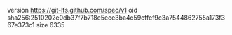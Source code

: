 version https://git-lfs.github.com/spec/v1
oid sha256:2510202e0db37f7b718e5ece3ba4c59cffef9c3a7544862755a173f367e373c1
size 6335
